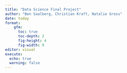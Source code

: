 ```yaml
---
title: "Data Science Final Project"
author: "Ben Saalberg, Christian Kraft, Natalie Gross"
date: today
format: 
    gfm: 
      toc: true
      toc-depth: 2
      fig-height: 4
      fig-width: 9
editor: visual
execute: 
  echo: true
  warning: false
---
```

